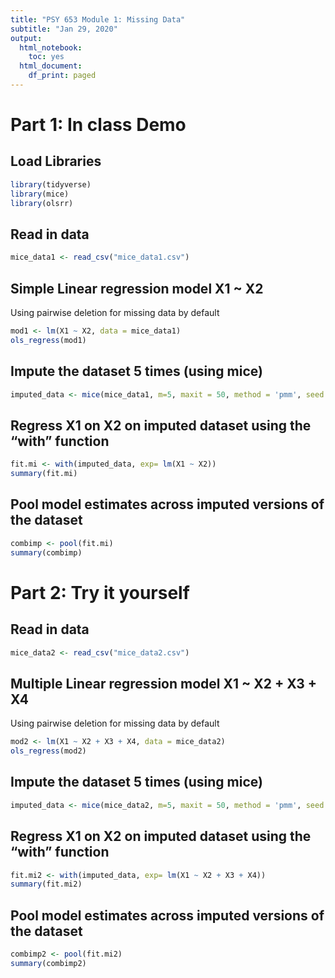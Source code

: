 ```yaml
---
title: "PSY 653 Module 1: Missing Data"
subtitle: "Jan 29, 2020"
output:
  html_notebook:
    toc: yes
  html_document:
    df_print: paged
---
```


# Part 1: In class Demo

## Load Libraries
```r
library(tidyverse)
library(mice)
library(olsrr)
```

## Read in data
```r
mice_data1 <- read_csv("mice_data1.csv")
```


## Simple Linear regression model X1 ~ X2
Using pairwise deletion for missing data by default
```r
mod1 <- lm(X1 ~ X2, data = mice_data1)
ols_regress(mod1)
```

## Impute the dataset 5 times (using mice)
```r
imputed_data <- mice(mice_data1, m=5, maxit = 50, method = 'pmm', seed = 500)
```


## Regress X1 on X2 on imputed dataset using the "with" function
```r
fit.mi <- with(imputed_data, exp= lm(X1 ~ X2))
summary(fit.mi)
```

## Pool model estimates across imputed versions of the dataset
```r
combimp <- pool(fit.mi)
summary(combimp)
```

# Part 2: Try it yourself

## Read in data
```r
mice_data2 <- read_csv("mice_data2.csv")
```

## Multiple Linear regression model X1 ~ X2 + X3 + X4
Using pairwise deletion for missing data by default
```r
mod2 <- lm(X1 ~ X2 + X3 + X4, data = mice_data2)
ols_regress(mod2)
```

## Impute the dataset 5 times (using mice)
```r
imputed_data <- mice(mice_data2, m=5, maxit = 50, method = 'pmm', seed = 500)
```

## Regress X1 on X2 on imputed dataset using the "with" function
```r
fit.mi2 <- with(imputed_data, exp= lm(X1 ~ X2 + X3 + X4))
summary(fit.mi2)
```

## Pool model estimates across imputed versions of the dataset
```r
combimp2 <- pool(fit.mi2)
summary(combimp2)
```
